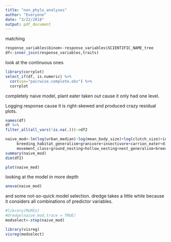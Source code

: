 ```yaml
---
title: "non_phylo_analyses"
author: "Everyone"
date: "3/22/2018"
output: pdf_document
---
```



matching

```r
response_variables$binom<-response_variables$SCIENTIFIC_NAME_tree
df<-inner_join(response_variables,traits)
```


look at the continuous ones
```r
library(corrplot)
select_if(df, is.numeric) %>%
  cor(use="pairwise.complete.obs") %>%
  corrplot
```


completely naive model, plant eater taken out cause it only had one level.

Logging response cause it is right-skewed and produced crazy residual plots.

```r
names(df)
df %>%
filter_all(all_vars(!is.na(.)))->df2

naive_mod<-lm(log(urban_median)~log(mean_body_size)+log(clutch_size)+iucn_status+log(brain_size)+feeding_habitat_generalism+
     breeding_habitat_generalism+granivore+insectivore+carrion_eater+diet_generalism+
     movement_class+ground_nesting+hollow_nesting+nest_generalism+breeding+nest_aggregation+feeding_aggregation,data=df2,na.action = "na.fail")
summary(naive_mod)
dim(df2)
```

```r
plot(naive_mod)

```



looking at the model in more depth

```r
anova(naive_mod)
```
and some not-so-quick model selection.  dredge takes a little while because it considers all combinations of predictor variables.

```r
#library(MuMIn)
#dredge(naive_mod,trace = TRUE)
modselect<-step(naive_mod)
```

```r
library(visreg)
visreg(modselect)
```